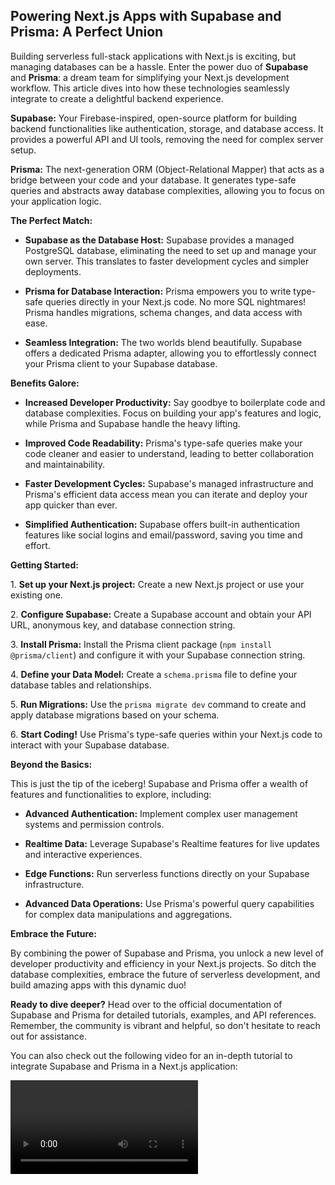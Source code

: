 ## Powering Next.js Apps with Supabase and Prisma: A Perfect Union

Building serverless full-stack applications with Next.js is exciting, but managing databases can be a hassle. Enter the power duo of **Supabase** and **Prisma**: a dream team for simplifying your Next.js development workflow. This article dives into how these technologies seamlessly integrate to create a delightful backend experience.

**Supabase:** Your Firebase-inspired, open-source platform for building backend functionalities like authentication, storage, and database access. It provides a powerful API and UI tools, removing the need for complex server setup.

**Prisma:** The next-generation ORM (Object-Relational Mapper) that acts as a bridge between your code and your database. It generates type-safe queries and abstracts away database complexities, allowing you to focus on your application logic.

**The Perfect Match:**

- **Supabase as the Database Host:** Supabase provides a managed PostgreSQL database, eliminating the need to set up and manage your own server. This translates to faster development cycles and simpler deployments.

- **Prisma for Database Interaction:** Prisma empowers you to write type-safe queries directly in your Next.js code. No more SQL nightmares! Prisma handles migrations, schema changes, and data access with ease.

- **Seamless Integration:** The two worlds blend beautifully. Supabase offers a dedicated Prisma adapter, allowing you to effortlessly connect your Prisma client to your Supabase database.

**Benefits Galore:**

- **Increased Developer Productivity:** Say goodbye to boilerplate code and database complexities. Focus on building your app's features and logic, while Prisma and Supabase handle the heavy lifting.

- **Improved Code Readability:** Prisma's type-safe queries make your code cleaner and easier to understand, leading to better collaboration and maintainability.

- **Faster Development Cycles:** Supabase's managed infrastructure and Prisma's efficient data access mean you can iterate and deploy your app quicker than ever.

- **Simplified Authentication:** Supabase offers built-in authentication features like social logins and email/password, saving you time and effort.

**Getting Started:**

1\. **Set up your Next.js project:** Create a new Next.js project or use your existing one.

2\. **Configure Supabase:** Create a Supabase account and obtain your API URL, anonymous key, and database connection string.

3\. **Install Prisma:** Install the Prisma client package (`npm install @prisma/client`) and configure it with your Supabase connection string.

4\. **Define your Data Model:** Create a `schema.prisma` file to define your database tables and relationships.

5\. **Run Migrations:** Use the `prisma migrate dev` command to create and apply database migrations based on your schema.

6\. **Start Coding!** Use Prisma's type-safe queries within your Next.js code to interact with your Supabase database.

**Beyond the Basics:**

This is just the tip of the iceberg! Supabase and Prisma offer a wealth of features and functionalities to explore, including:

- **Advanced Authentication:** Implement complex user management systems and permission controls.

- **Realtime Data:** Leverage Supabase's Realtime features for live updates and interactive experiences.

- **Edge Functions:** Run serverless functions directly on your Supabase infrastructure.

- **Advanced Data Operations:** Use Prisma's powerful query capabilities for complex data manipulations and aggregations.

**Embrace the Future:**

By combining the power of Supabase and Prisma, you unlock a new level of developer productivity and efficiency in your Next.js projects. So ditch the database complexities, embrace the future of serverless development, and build amazing apps with this dynamic duo!

**Ready to dive deeper?** Head over to the official documentation of Supabase and Prisma for detailed tutorials, examples, and API references. Remember, the community is vibrant and helpful, so don't hesitate to reach out for assistance.

You can also check out the following video for an in-depth tutorial to integrate Supabase and Prisma in a Next.js application:

<Video id="kDGovtwtcyU" />

Happy coding!
